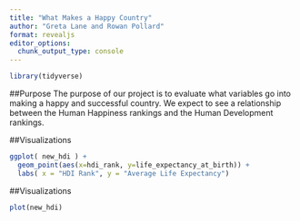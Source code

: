 ```yaml
---
title: "What Makes a Happy Country"
author: "Greta Lane and Rowan Pollard"
format: revealjs
editor_options: 
  chunk_output_type: console
---
```


```r
library(tidyverse)

```


##Purpose
The purpose of our project is to evaluate what variables go into making a happy and successful country. We expect to see a relationship between the Human Happiness rankings and the Human Development rankings. 

##Visualizations
```r

ggplot( new_hdi ) + 
  geom_point(aes(x=hdi_rank, y=life_expectancy_at_birth)) +
  labs( x = "HDI Rank", y = "Average Life Expectancy")

```

##Visualizations 
```r
plot(new_hdi)

```
